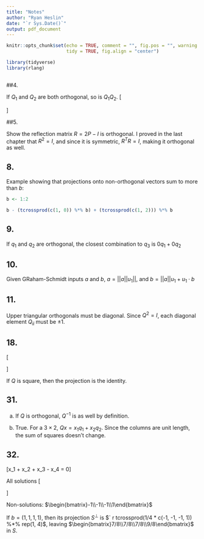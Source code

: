 ---
title: "Notes"
author: "Ryan Heslin"
date: "`r Sys.Date()`"
output: pdf_document
---

 <!-- Standard custom LaTeX commands -->
\newcommand{\abcd}{\begin{bmatrix}a&b\\
c&d\end{bmatrix}}
\newcommand{\m}[1]{\begin{bmatrix}#1\end{bmatrix}}

\newcommand{\vect}[1]{\begin{pmatrix}#1\end{pmatrix}}

\newcommand{\meq}[1]{\begin{split}#1\end{split}}

\newcommand{\bym}[1]{#1\times{m}}

\newcommand{\nby}[1]{n\times{#1}}

\newcommand{\subsp}[2]{\Bigg\{\begin{bmatrix}#1\end{bmatrix}:#2\Bigg\}}

\newcommand{\proj}[2]{\text{proj}_#1(#2)}

\newcommand{\refl}[2]{\text{refl}_#1(#2)}

\newcommand{\sumn}{\sum_{i=1}^n}

<!-- % 1: term 1 -->
<!-- % 2: subscript 1 -->
<!-- % 3: term 2 -->
<!-- % 4: subscript 2 -->
<!-- % 5. operation -->
\newcommand{\dotsn}[5]{#1_{1}#3_{1}#5{#1}_{2}#3_{2}{#5}\dots{#5}#1_{#2}#3_{#4}}

```{r setup, include=FALSE}
knitr::opts_chunk$set(echo = TRUE, comment = "", fig.pos = "", warning = FALSE,
                      tidy = TRUE, fig.align = "center")

library(tidyverse)
library(rlang)
```


```{r}

```

##4.

If $Q_1$ and $Q_2$ are both orthogonal, so is $Q_1Q_2$. 
\[
  \begin{aligned}
    & (Q_1Q_2)(Q_1Q_2)^T=I\\
    & Q_1Q_2Q_2^TQ_1^T = I\\
    & Q_1Q_1^T = I\\
    & I = I
  \end{aligned}
\]

##5.

Show the reflection matrix $R = 2P-I$ is orthogonal. I proved in the last chapter that $R^2=I$, and since it is symmetric, $R^TR=I$, making it orthogonal as well.


## 8.

Example showing that projections onto non-orthogonal vectors sum to more than $b$:


```{r}
b <- 1:2

b - (tcrossprod(c(1, 0)) %*% b) + (tcrossprod(c(1, 2))) %*% b
```

## 9.

If $q_1$ and $q_2$ are orthogonal, the closest combination to $q_3$ is $0q_1 + 0q_2$

## 10.

Given GRaham-Schmidt inputs $a$ and $b$, $a = ||a||u_1||$, and $b = ||a||u_1 + u_1 \cdot b$

## 11. 

Upper triangular orthogonals must be diagonal. Since $Q^2=I$, each diagonal element $Q_{ii}$ must be $\pm 1$. 

## 18.

\[
  \begin{aligned}
    & A = QR\\
    & P = QR((QR)^TQR)^{-1}(QR)^T\\
    & = QR(R^TQ^TQR)^{-1}R^TQ^T\\
    & = QR(R^TR)^{-1}R^TQ^T\\
    & = QQ^T
  \end{aligned}
\]

If $Q$ is square, then the projection is the identity.

## 31.

a. If $Q$ is orthogonal, $Q^{-1}$ is as well by definition.

b. True. For a $3 \times 2$,  $Qx = x_1q_1 + x_2q_2$. Since the columns are unit length, the sum of squares doesn't change.

## 32.

\[x_1 + x_2 + x_3 - x_4 = 0\]

All solutions
\[
  \begin{bmatrix}
  -1 & -1 & 1\\
  1 & 0 & 0\\
  0 & 1 & 0\\
  0 & 0 & 1
  \end{bmatrix}
\]

Non-solutions: $\m{-1\\-1\\-1\\1}$

If $b = (1, 1, 1, 1)$, then its projection $S^{\perp}$ is $` r tcrossprod(1/4 * c(-1, -1, -1, 1)) %*% rep(1, 4)$, leaving $\m{7/8\\7/8\\7/8\\9/8}$ in $S$.